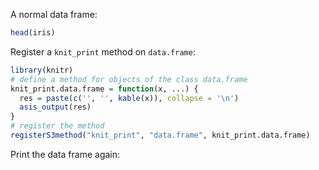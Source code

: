 A normal data frame:

```r
head(iris)
```

Register a `knit_print` method on `data.frame`:

```r
library(knitr)
# define a method for objects of the class data.frame
knit_print.data.frame = function(x, ...) {
  res = paste(c('', '', kable(x)), collapse = '\n')
  asis_output(res)
}
# register the method
registerS3method("knit_print", "data.frame", knit_print.data.frame)
```

Print the data frame again:

```r
```
